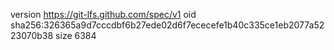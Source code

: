 version https://git-lfs.github.com/spec/v1
oid sha256:326365a9d7cccdbf6b27ede02d6f7ececefe1b40c335ce1eb2077a5223070b38
size 6384
